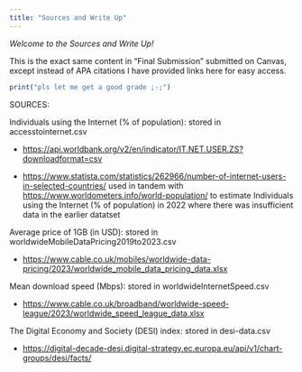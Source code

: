 ```yaml
---
title: "Sources and Write Up"
---
```


*Welcome to the Sources and Write Up!*

This is the exact same content in "Final Submission" submitted on Canvas, except instead of APA citations I have provided links here for easy access.

```r
print("pls let me get a good grade ;-;")
```

SOURCES:

Individuals using the Internet (% of population): stored in accesstointernet.csv

-   <a href = https://api.worldbank.org/v2/en/indicator/IT.NET.USER.ZS?downloadformat=csv>https://api.worldbank.org/v2/en/indicator/IT.NET.USER.ZS?downloadformat=csv</a>

-   <a href = https://www.statista.com/statistics/262966/number-of-internet-users-in-selected-countries/>https://www.statista.com/statistics/262966/number-of-internet-users-in-selected-countries/</a> used in tandem with <a href = https://www.worldometers.info/world-population/>https://www.worldometers.info/world-population/</a> to estimate Individuals using the Internet (% of population) in 2022 where there was insufficient data in the earlier datatset

Average price of 1GB (in USD): stored in worldwideMobileDataPricing2019to2023.csv

-   <a href = https://www.cable.co.uk/mobiles/worldwide-data-pricing/2023/worldwide_mobile_data_pricing_data.xlsx>https://www.cable.co.uk/mobiles/worldwide-data-pricing/2023/worldwide_mobile_data_pricing_data.xlsx</a>

Mean download speed (Mbps): stored in worldwideInternetSpeed.csv

-   <a href = https://www.cable.co.uk/broadband/worldwide-speed-league/2023/worldwide_speed_league_data.xlsx>https://www.cable.co.uk/broadband/worldwide-speed-league/2023/worldwide_speed_league_data.xlsx</a>

The Digital Economy and Society (DESI) index: stored in desi-data.csv

-   <a href = https://digital-decade-desi.digital-strategy.ec.europa.eu/api/v1/chart-groups/desi/facts/>https://digital-decade-desi.digital-strategy.ec.europa.eu/api/v1/chart-groups/desi/facts/</a>
